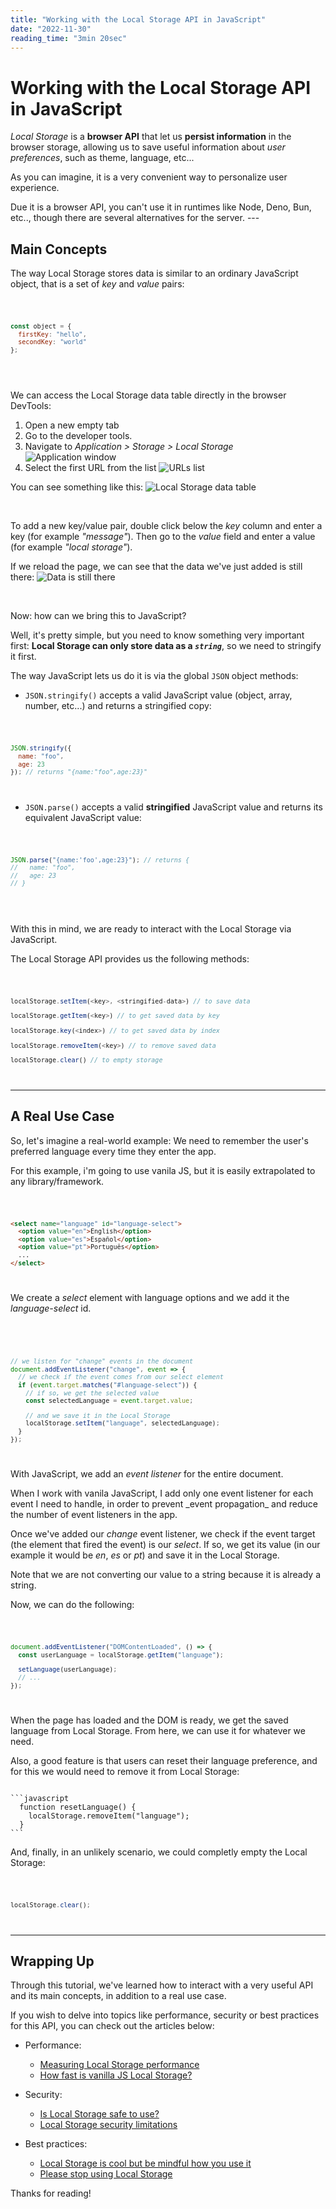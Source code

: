 ```yaml
---
title: "Working with the Local Storage API in JavaScript"
date: "2022-11-30"
reading_time: "3min 20sec"
---
```


# Working with the Local Storage API in JavaScript

_Local Storage_ is a **browser API** that let us **persist information** in the
browser storage, allowing us to save useful information about _user
preferences_, such as theme, language, etc...

As you can imagine, it is a very convenient way to personalize user experience.

<Note type="warning">
  Due it is a browser API, you can't use it in runtimes like Node, Deno, Bun,
  etc.., though there are several alternatives for the server.
</Note>
---

## Main Concepts

The way Local Storage stores data is similar to an ordinary JavaScript object, that is a set of _key_ and _value_ pairs:

<Code language="JavaScript">

```javascript
const object = {
  firstKey: "hello",
  secondKey: "world"
};
```

</Code>

<br />

We can access the Local Storage data table directly in the browser DevTools:

1. Open a new empty tab
1. Go to the developer tools.
1. Navigate to _Application > Storage > Local Storage_
   ![Application window](/img/first.png)
1. Select the first URL from the list
   ![URLs list](/img/second.png)

You can see something like this:
![Local Storage data table](/img/third.png)

<br />

To add a new key/value pair, double click below the _key_ column and enter a key (for example _"message"_). Then go to the _value_ field and enter a value (for example _"local storage"_).

If we reload the page, we can see that the data we've just added is still there:
![Data is still there](/img/fourth.png)

<br />

Now: how can we bring this to JavaScript?

Well, it's pretty simple, but you need to know something very important first: **Local Storage can only store data as a _`string`_**, so we need to stringify it first.

The way JavaScript lets us do it is via the global `JSON` object methods:

- `JSON.stringify()` accepts a valid JavaScript value (object, array, number, etc...) and returns a stringified copy:

<Code language="JavaScript">

```javascript
JSON.stringify({
  name: "foo",
  age: 23
}); // returns "{name:"foo",age:23}"
```

</Code>

- `JSON.parse()` accepts a valid **stringified** JavaScript
  value and returns its equivalent JavaScript value:

<Code language="JavaScript">

```javascript
JSON.parse("{name:'foo',age:23}"); // returns {
//   name: "foo",
//   age: 23
// }
```

</Code>

<br />

With this in mind, we are ready to interact with the Local Storage via JavaScript.

The Local Storage API provides us the following methods:

<Code language="JavaScript">

```javascript
localStorage.setItem(<key>, <stringified-data>) // to save data

localStorage.getItem(<key>) // to get saved data by key

localStorage.key(<index>) // to get saved data by index

localStorage.removeItem(<key>) // to remove saved data

localStorage.clear() // to empty storage
```

</Code>

---

## A Real Use Case

So, let's imagine a real-world example: We need to remember the user's preferred language every time they enter the app.

For this example, i'm going to use vanila JS, but it is easily extrapolated to any library/framework.

<Code language="HTML">

```html
<select name="language" id="language-select">
  <option value="en">English</option>
  <option value="es">Español</option>
  <option value="pt">Português</option>
  ...
</select>
```

</Code>

We create a _select_ element with language options and we add it the _language-select_ id.

<br />

<Code language="JavaScript">

```javascript
// we listen for "change" events in the document
document.addEventListener("change", event => {
  // we check if the event comes from our select element
  if (event.target.matches("#language-select")) {
    // if so, we get the selected value
    const selectedLanguage = event.target.value;

    // and we save it in the Local Storage
    localStorage.setItem("language", selectedLanguage);
  }
});
```

</Code>

With JavaScript, we add an _event listener_ for the entire document.

<Note type="info">
  When I work with vanila JavaScript, I add only one event listener for each
  event I need to handle, in order to prevent _event propagation_ and reduce the
  number of event listeners in the app.
</Note>

Once we've added our _change_ event listener, we check if the event target (the element that fired the event) is our _select_. If so, we get its value (in our example it would be _en_, _es_ or _pt_) and save it in the Local Storage.

<Note type="warning">
  Note that we are not converting our value to a string because it is already a
  string.
</Note>

Now, we can do the following:

<Code language="JavaScript">

```javascript
document.addEventListener("DOMContentLoaded", () => {
  const userLanguage = localStorage.getItem("language");

  setLanguage(userLanguage);
  // ...
});
```

</Code>

When the page has loaded and the DOM is ready, we get the saved language from Local Storage. From here, we can use it for whatever we need.

Also, a good feature is that users can reset their language preference, and for this we would need to remove it from Local Storage:

<Code language="JavaScript">
```javascript
  function resetLanguage() {
    localStorage.removeItem("language");
  }
```
</Code>

And, finally, in an unlikely scenario, we could completly empty the Local Storage:

<Code language="JavaScript">

```javascript
localStorage.clear();
```

</Code>

---

## Wrapping Up

Through this tutorial, we've learned how to interact with a very useful API and its main concepts, in addition to a real use case.

If you wish to delve into topics like performance, security or best practices for this API, you can check out the articles below:

- Performance:

  - [Measuring Local Storage performance](https://www.stevesouders.com/blog/2014/02/11/measuring-localstorage-performance/)
  - [How fast is vanilla JS Local Storage?](https://gomakethings.com/how-fast-is-vanilla-js-localstorage/)

- Security:

  - [Is Local Storage safe to use?](https://snyk.io/blog/is-localstorage-safe-to-use/)
  - [Local Storage security limitations](https://vhudyma-blog.eu/the-limitations-and-security-of-localstorage-in-javascript/)

- Best practices:
  - [Local Storage is cool but be mindful how you use it](https://medium.com/geekculture/localstorage-is-cool-but-be-mindful-how-you-use-it-2fedf02d37e4)
  - [Please stop using Local Storage](https://dev.to/rdegges/please-stop-using-local-storage-1i04)

Thanks for reading!
